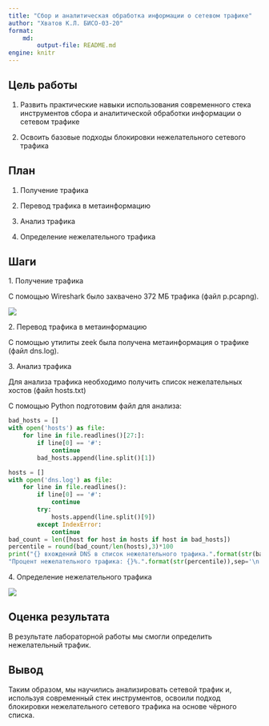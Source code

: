 ---
title: "Сбор и аналитическая обработка информации о сетевом трафике"
author: "Хватов К.Л. БИСО-03-20"
format: 
    md:
        output-file: README.md
engine: knitr
---

## Цель работы

1.  Развить практические навыки использования современного стека инструментов сбора и аналитической обработки информации о сетевом трафике

2.  Освоить базовые подходы блокировки нежелательного сетевого трафика

## План

1.  Получение трафика

2.  Перевод трафика в метаинформацию

3.  Анализ трафика

4.  Определение нежелательного трафика

## Шаги

1\. Получение трафика

С помощью Wireshark было захвачено 372 МБ трафика (файл p.pcapng).

![](./p.jpg)

2\. Перевод трафика в метаинформацию

С помощью утилиты zeek была получена метаинформация о трафике (файл dns.log).

3\. Анализ трафика

Для анализа трафика необходимо получить список нежелательных хостов (файл hosts.txt)

С помощью Python подготовим файл для анализа:

``` python
bad_hosts = []
with open('hosts') as file:
    for line in file.readlines()[27:]:
        if line[0] == '#':
            continue
        bad_hosts.append(line.split()[1])

hosts = []
with open('dns.log') as file:
    for line in file.readlines():
        if line[0] == '#':
            continue
        try:
            hosts.append(line.split()[9])
        except IndexError:
            continue
bad_count = len([host for host in hosts if host in bad_hosts])
percentile = round(bad_count/len(hosts),3)*100
print("{} вхождений DNS в список нежелательного трафика.".format(str(bad_count)),
"Процент нежелательного трафика: {}%.".format(str(percentile)),sep='\n')
```

4\. Определение нежелательного трафика

![](./l.jpg)

## Оценка результата

В результате лабораторной работы мы смогли определить нежелательный трафик.

## Вывод

Таким образом, мы научились анализировать сетевой трафик и, используя современный стек инструментов, освоили подход блокировки нежелательного сетевого трафика на основе чёрного списка.
